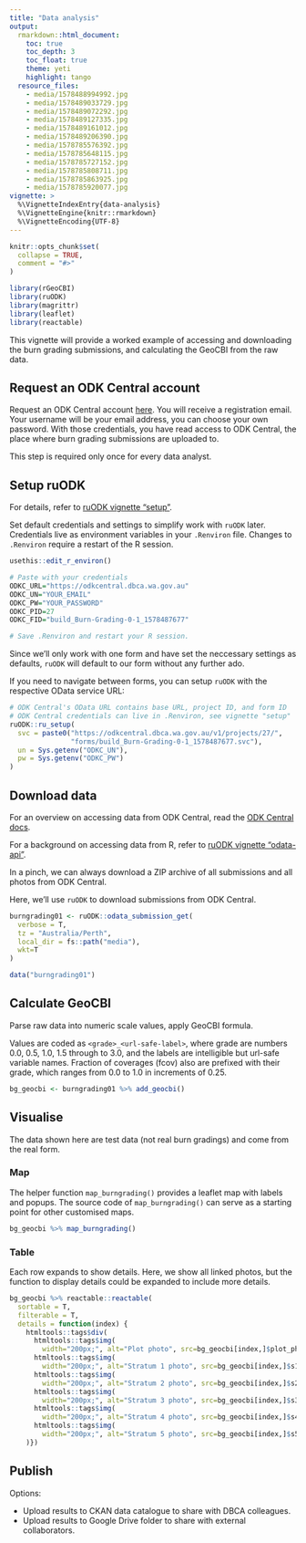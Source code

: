 ```yaml
---
title: "Data analysis"
output: 
  rmarkdown::html_document:
    toc: true
    toc_depth: 3
    toc_float: true
    theme: yeti
    highlight: tango
  resource_files:
    - media/1578488994992.jpg
    - media/1578489033729.jpg
    - media/1578489072292.jpg
    - media/1578489127335.jpg
    - media/1578489161012.jpg
    - media/1578489206390.jpg
    - media/1578785576392.jpg
    - media/1578785648115.jpg
    - media/1578785727152.jpg
    - media/1578785808711.jpg
    - media/1578785863925.jpg
    - media/1578785920077.jpg
vignette: >
  %\VignetteIndexEntry{data-analysis}
  %\VignetteEngine{knitr::rmarkdown}
  %\VignetteEncoding{UTF-8}
---
```


```r
knitr::opts_chunk$set(
  collapse = TRUE,
  comment = "#>"
)
```

```r
library(rGeoCBI)
library(ruODK)
library(magrittr)
library(leaflet)
library(reactable)
```

This vignette will provide a worked example of accessing and downloading the
burn grading submissions, and calculating the GeoCBI from the raw data.

## Request an ODK Central account

Request an ODK Central account [here](https://github.com/dbca-wa/rGeoCBI/issues).
You will receive a registration email. Your username will be your email address,
you can choose your own password. With those credentials, you have read access
to ODK Central, the place where burn grading submissions are uploaded to.

This step is required only once for every data analyst.

## Setup ruODK
For details, refer to 
[ruODK vignette "setup"](https://dbca-wa.github.io/ruODK/articles/setup.html).

Set default credentials and settings to simplify work with `ruODK` later.
Credentials live as environment variables in your `.Renviron` file.
Changes to `.Renviron` require a restart of the R session.

```r
usethis::edit_r_environ()

# Paste with your credentials
ODKC_URL="https://odkcentral.dbca.wa.gov.au"
ODKC_UN="YOUR_EMAIL"
ODKC_PW="YOUR_PASSWORD"
ODKC_PID=27
ODKC_FID="build_Burn-Grading-0-1_1578487677"

# Save .Renviron and restart your R session.
```

Since we'll only work with one form and have set the neccessary settings as defaults, 
`ruODK` will default to our form without any further ado.

If you need to navigate between forms, you can setup `ruODK` with the
respective OData service URL:

```r
# ODK Central's OData URL contains base URL, project ID, and form ID
# ODK Central credentials can live in .Renviron, see vignette "setup"
ruODK::ru_setup(
  svc = paste0("https://odkcentral.dbca.wa.gov.au/v1/projects/27/",
               "forms/build_Burn-Grading-0-1_1578487677.svc"),
  un = Sys.getenv("ODKC_UN"),
  pw = Sys.getenv("ODKC_PW")
)
```

## Download data
For an overview on accessing data from ODK Central, read the 
[ODK Central docs](https://docs.opendatakit.org/central-submissions/#).

For a background on accessing data from R, refer to 
[ruODK vignette "odata-api"](https://dbca-wa.github.io/ruODK/articles/odata-api.html).

In a pinch, we can always download a ZIP archive of all submissions and all
photos from ODK Central.

Here, we'll use `ruODK` to download submissions from ODK Central.

```r
burngrading01 <- ruODK::odata_submission_get(
  verbose = T, 
  tz = "Australia/Perth", 
  local_dir = fs::path("media"), 
  wkt=T
)
```

```r
data("burngrading01")
```

## Calculate GeoCBI

Parse raw data into numeric scale values, apply GeoCBI formula.

Values are coded as `<grade>_<url-safe-label>`, where grade are numbers 0.0, 0.5,
1.0, 1.5 through to 3.0, and the labels are intelligible but url-safe variable
names. Fraction of coverages (fcov) also are prefixed with their grade, which
ranges from 0.0 to 1.0 in increments of 0.25.

```r
bg_geocbi <- burngrading01 %>% add_geocbi()
```

## Visualise
The data shown here are test data (not real burn gradings) and 
come from the real form.

### Map
The helper function `map_burngrading()` provides a leaflet map with labels and popups.
The source code of `map_burngrading()` can serve as a starting point for other
customised maps.

```r
bg_geocbi %>% map_burngrading()
```


### Table
Each row expands to show details. Here, we show all linked photos, but the
function to display details could be expanded to include more details.

```r
bg_geocbi %>% reactable::reactable(
  sortable = T,
  filterable = T,
  details = function(index) {
    htmltools::tags$div(
      htmltools::tags$img(
        width="200px;", alt="Plot photo", src=bg_geocbi[index,]$plot_photo),
      htmltools::tags$img(
        width="200px;", alt="Stratum 1 photo", src=bg_geocbi[index,]$s1_photo),
      htmltools::tags$img(
        width="200px;", alt="Stratum 2 photo", src=bg_geocbi[index,]$s2_photo),
      htmltools::tags$img(
        width="200px;", alt="Stratum 3 photo", src=bg_geocbi[index,]$s3_photo),
      htmltools::tags$img(
        width="200px;", alt="Stratum 4 photo", src=bg_geocbi[index,]$s4_photo),
      htmltools::tags$img(
        width="200px;", alt="Stratum 5 photo", src=bg_geocbi[index,]$s5_photo)
    )})
```

## Publish

Options:

* Upload results to CKAN data catalogue to share with DBCA colleagues.
* Upload results to Google Drive folder to share with external collaborators.
